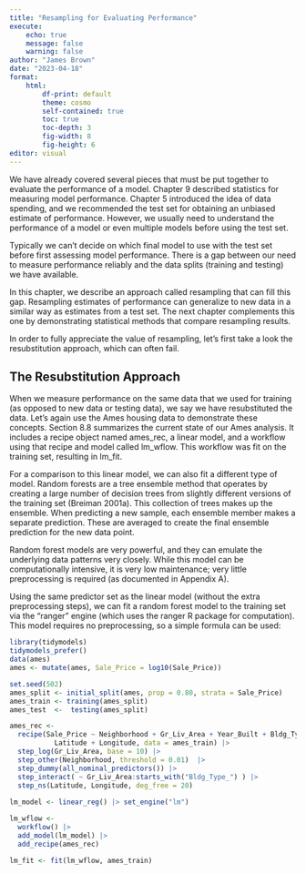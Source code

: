 ```yaml
---
title: "Resampling for Evaluating Performance"
execute:
    echo: true
    message: false
    warning: false
author: "James Brown"
date: "2023-04-18"
format:
    html:
        df-print: default
        theme: cosmo
        self-contained: true
        toc: true
        toc-depth: 3
        fig-width: 8
        fig-height: 6
editor: visual
---
```


We have already covered several pieces that must be put together to evaluate the performance of a model. Chapter 9 described statistics for measuring model performance. Chapter 5 introduced the idea of data spending, and we recommended the test set for obtaining an unbiased estimate of performance. However, we usually need to understand the performance of a model or even multiple models before using the test set.

Typically we can’t decide on which final model to use with the test set before first assessing model performance. There is a gap between our need to measure performance reliably and the data splits (training and testing) we have available.

In this chapter, we describe an approach called resampling that can fill this gap. Resampling estimates of performance can generalize to new data in a similar way as estimates from a test set. The next chapter complements this one by demonstrating statistical methods that compare resampling results.

In order to fully appreciate the value of resampling, let’s first take a look the resubstitution approach, which can often fail.

## The Resubstitution Approach

When we measure performance on the same data that we used for training (as opposed to new data or testing data), we say we have resubstituted the data. Let’s again use the Ames housing data to demonstrate these concepts. Section 8.8 summarizes the current state of our Ames analysis. It includes a recipe object named ames_rec, a linear model, and a workflow using that recipe and model called lm_wflow. This workflow was fit on the training set, resulting in lm_fit.

For a comparison to this linear model, we can also fit a different type of model. Random forests are a tree ensemble method that operates by creating a large number of decision trees from slightly different versions of the training set (Breiman 2001a). This collection of trees makes up the ensemble. When predicting a new sample, each ensemble member makes a separate prediction. These are averaged to create the final ensemble prediction for the new data point.

Random forest models are very powerful, and they can emulate the underlying data patterns very closely. While this model can be computationally intensive, it is very low maintenance; very little preprocessing is required (as documented in Appendix A).

Using the same predictor set as the linear model (without the extra preprocessing steps), we can fit a random forest model to the training set via the "ranger" engine (which uses the ranger R package for computation). This model requires no preprocessing, so a simple formula can be used:

```r
library(tidymodels)
tidymodels_prefer()
data(ames)
ames <- mutate(ames, Sale_Price = log10(Sale_Price))

set.seed(502)
ames_split <- initial_split(ames, prop = 0.80, strata = Sale_Price)
ames_train <- training(ames_split)
ames_test  <-  testing(ames_split)

ames_rec <- 
  recipe(Sale_Price ~ Neighborhood + Gr_Liv_Area + Year_Built + Bldg_Type + 
           Latitude + Longitude, data = ames_train) |> 
  step_log(Gr_Liv_Area, base = 10) |>  
  step_other(Neighborhood, threshold = 0.01)  |>  
  step_dummy(all_nominal_predictors()) |> 
  step_interact( ~ Gr_Liv_Area:starts_with("Bldg_Type_") ) |> 
  step_ns(Latitude, Longitude, deg_free = 20)
  
lm_model <- linear_reg() |> set_engine("lm")

lm_wflow <- 
  workflow() |> 
  add_model(lm_model) |> 
  add_recipe(ames_rec)

lm_fit <- fit(lm_wflow, ames_train)
```

